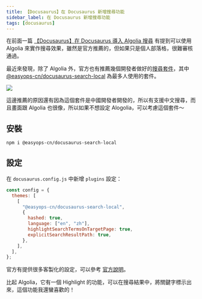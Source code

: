 ```yaml
---
title: 【Docusaurus】在 Docusaurus 新增搜尋功能
sidebar_label: 在 Docusaurus 新增搜尋功能
tags: [docusaurus]
---
```



在前面一篇 [【Docusaurus】在 Docusaurus 導入 Algolia 搜尋](algolia) 有提到可以使用 Algolia 來實作搜尋效果，雖然是官方推薦的，但如果只是個人部落格，很難審核通過。

最近來發現，除了 Algolia 外，官方也有推薦幾個開發者做好的[搜尋套件](https://docusaurus.io/community/resources#search)，其中 [@easyops-cn/docusaurus-search-local](https://github.com/easyops-cn/docusaurus-search-local) 為最多人使用的套件。

<Img src={image_1} />

這邊推薦的原因還有因為這個套件是中國開發者開發的，所以有支援中文搜尋，而且畫面跟 Algolia 也很像，所以如果不想設定 Alogolia，可以考慮這個套件～

## 安裝

```bash
npm i @easyops-cn/docusaurus-search-local
```

## 設定

在 `docusaurus.config.js` 中新增 `plugins` 設定：

```js
const config = {
  themes: [
    [
      "@easyops-cn/docusaurus-search-local",
      {
        hashed: true,
        language: ["en", "zh"],
        highlightSearchTermsOnTargetPage: true,
        explicitSearchResultPath: true,
      },
    ],
  ],
};
```

官方有提供很多客製化的設定，可以參考 [官方說明](https://github.com/easyops-cn/docusaurus-search-local?tab=readme-ov-file#theme-options)。

比起 Algolia，它有一個 Highlight 的功能，可以在搜尋結果中，將關鍵字標示出來，這個功能我還蠻喜歡的！
